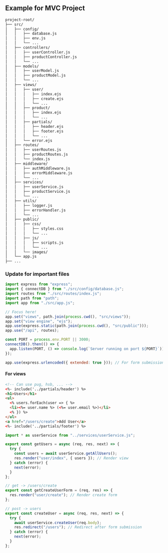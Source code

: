 ## Example for MVC Project

```txt
project-root/
├── src/
│   ├── config/
│   │   ├── database.js
│   │   ├── env.js
│   │   └── ...
│   ├── controllers/
│   │   ├── userController.js
│   │   ├── productController.js
│   │   └── ...
│   ├── models/
│   │   ├── userModel.js
│   │   ├── productModel.js
│   │   └── ...
│   ├── views/
│   │   ├── user/
│   │   │   ├── index.ejs
│   │   │   ├── create.ejs
│   │   │   └── ...
│   │   ├── product/
│   │   │   ├── index.ejs
│   │   │   └── ...
│   │   ├── partials/
│   │   │   ├── header.ejs
│   │   │   ├── footer.ejs
│   │   │   └── ...
│   │   └── error.ejs
│   ├── routes/
│   │   ├── userRoutes.js
│   │   ├── productRoutes.js
│   │   └── index.js
│   ├── middleware/
│   │   ├── authMiddleware.js
│   │   ├── errorMiddleware.js
│   │   └── ...
│   ├── services/
│   │   ├── userService.js
│   │   ├── productService.js
│   │   └── ...
│   ├── utils/
│   │   ├── logger.js
│   │   ├── errorHandler.js
│   │   └── ...
│   ├── public/
│   │   ├── css/
│   │   │   ├── styles.css
│   │   │   └── ...
│   │   ├── js/
│   │   │   ├── scripts.js
│   │   │   └── ...
│   │   └── images/
│   └── app.js
├── ...
```

### Update for important files

```js title="server.js"
import express from "express";
import { connectDB } from "./src/config/database.js";
import routes from "./src/routes/index.js";
import path from "path";
import app from "./src/app.js";

// Focus here!
app.set("views", path.join(process.cwd(), "src/views"));
app.set("view engine", "ejs");
app.use(express.static(path.join(process.cwd(), "src/public")));
app.use("/api", routes);

const PORT = process.env.PORT || 3000;
connectDB().then(() => {
  app.listen(PORT, () => console.log(`Server running on port ${PORT}`));
});
```

```js title="app.js"
app.use(express.urlencoded({ extended: true })); // For form submissions
```

#### For views

```html title="index.ejs"
<!-- Can use pug, hsb, ... -->
<%- include('../partials/header') %>
<h1>Users</h1>
<ul>
  <% users.forEach(user => { %>
  <li><%= user.name %> (<%= user.email %>)</li>
  <% }) %>
</ul>
<a href="/users/create">Add User</a>
<%- include('../partials/footer') %>
```

```js title="userController.js"
import * as userService from "../services/userService.js";

export const getUsers = async (req, res, next) => {
  try {
    const users = await userService.getAllUsers();
    res.render("user/index", { users }); // Render view
  } catch (error) {
    next(error);
  }
};

// get -> /users/create
export const getCreateUserForm = (req, res) => {
  res.render("user/create"); // Render create form
};

// post -> users
export const createUser = async (req, res, next) => {
  try {
    await userService.createUser(req.body);
    res.redirect("/users"); // Redirect after form submission
  } catch (error) {
    next(error);
  }
};
```
